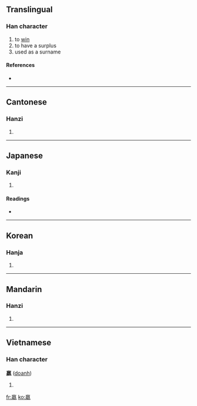 ==Translingual==

===Han character===
{{Han char|rn=38|rad=女|as=13|sn=16|four=0021<sub>7</sub>|canj=卜弓女 (YNV)}}

# to [[win]]
# to have a surplus
# used as a surname

====References====
* {{Han ref|kx=0272.251|dkj=06776|dj=0541.160|hdz=32113.090|uh=5B34|ud=23348|bh=BEC6|bd=48838}}

----

==Cantonese==

===Hanzi===
{{yue-hanzi|jyut=|y=ying4}}

# {{defn|Cantonese}}

----

==Japanese==

===Kanji===
{{ja-kanji|grade=|rs=女13}}

# {{defn|Japanese}}

====Readings====
* {{ja-readings|on=[[えい]] (ei)|kun=}}

----

==Korean==

===Hanja===
{{ko-hanja|hangeul=영|rv=yeong|mr=yŏng}}

# {{defn|Korean}}

----

==Mandarin==

===Hanzi===
{{cmn-hanzi|pin=[[yíng]] ([[ying2]])|wg=ying<sup>2</sup>}}

# {{defn|Mandarin}}

----

==Vietnamese==

===Han character===
'''嬴''' ([[doanh]])

# {{defn|Vietnamese}}

[[fr:嬴]]
[[ko:嬴]]